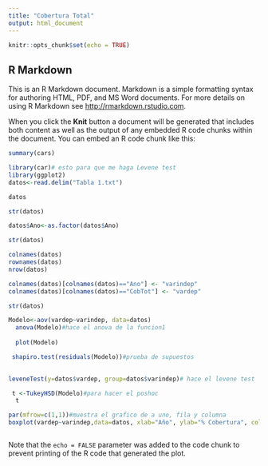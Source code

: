 ```yaml
---
title: "Cobertura Total"
output: html_document
---
```


```r
knitr::opts_chunk$set(echo = TRUE)
```

## R Markdown

This is an R Markdown document. Markdown is a simple formatting syntax for authoring HTML, PDF, and MS Word documents. For more details on using R Markdown see <http://rmarkdown.rstudio.com>.

When you click the **Knit** button a document will be generated that includes both content as well as the output of any embedded R code chunks within the document. You can embed an R code chunk like this:

```r
summary(cars)

library(car)# esto para que me haga Levene test
library(ggplot2)
datos<-read.delim("Tabla 1.txt")

datos

str(datos) 

datos$Ano<-as.factor(datos$Ano)

str(datos)

colnames(datos) 
rownames(datos) 
nrow(datos) 

colnames(datos)[colnames(datos)=="Ano"] <- "varindep"
colnames(datos)[colnames(datos)=="CobTot"] <- "vardep"

str(datos)  

```

```r
Modelo<-aov(vardep~varindep, data=datos)
  anova(Modelo)#hace el anova de la funcion1
  
  plot(Modelo)

```

```r
 shapiro.test(residuals(Modelo))#prueba de supuestos
 
```

```r
leveneTest(y=datos$vardep, group=datos$varindep)# hace el levene test

```

```r
 t <-TukeyHSD(Modelo)#para hacer el poshoc
  t
```

```r
par(mfrow=c(1,1))#muestra el grafico de a uno, fila y columna
boxplot(vardep~varindep,data=datos, xlab="Año", ylab="% Cobertura", col=(rainbow(3)))

```

```r

```

Note that the `echo = FALSE` parameter was added to the code chunk to prevent printing of the R code that generated the plot.
